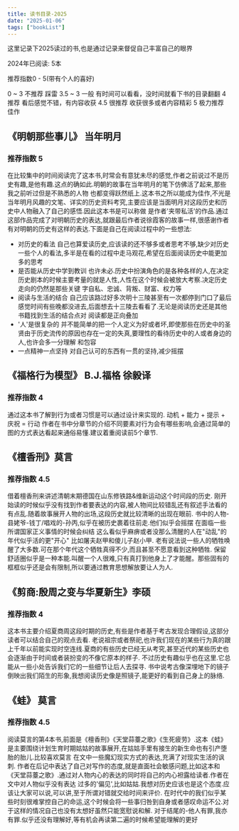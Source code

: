 ```yaml
---
title: 读书目录-2025
date: "2025-01-06"
tags: ["bookList"]
---
```


这里记录下2025读过的书,也是通过记录来督促自己丰富自己的眼界

2024年已阅读: 5本

推荐指数0 - 5(带有个人的喜好)

0 ~ 3 不推荐 踩雷
3.5 ~ 3 一般 有时间可以看看，没时间就看下书的目录翻翻 
4  推荐 看后感觉不错，有内容收获
4.5 很推荐 收获很多或者内容精彩
5 极力推荐  佳作

## 《明朝那些事儿》 当年明月

### 推荐指数 5
在比较集中的时间阅读完了这本书,时常会有意犹未尽的感觉,作者之前说过不是历史有趣,是他有趣.这点的确如此.明朝的故事在当年明月的笔下仿佛活了起来,那些我之前听过但是不熟悉的人物
也都变得跃然纸上.这本书之所以能成为佳作,不光是当年明月风趣的文笔、详实的历史资料考究,主要应该是当面明月对这段历史和历史中人物融入了自己的感悟.因此这本书是可以称做
是作者'夹带私活'的作品.通过这部作品完成了对明朝历史的表达,就跟最后作者说徐霞客的故事一样,很感谢作者有对明朝的历史有这样的表达.下面是自己在阅读过程中的一些想法:
* 对历史的看法 自己也算爱读历史,应该读的还不够多或者思考不够,缺少对历史一些个人的看法,多半是在看的过程中走马观花,希望在后面阅读历史中能更加多的思考
* 是否能从历史中学到教训  也许未必.历史中扮演角色的是各种各样的人,在决定历史剧本的时候主要考量的就是人性,人性在这个时候会被放大考察.决定历史走向的仍然是那些关键
字自私、忠诚、背叛、财富、权力等
* 阅读与生活的结合 自己应该路过好多次明十三陵甚至有一次都停到门口了最后感觉时间有些晚都没进去,后面想去十三陵去看看了.无论是阅读历史还是其他书籍找到生活的结合点对
阅读都是正向叠加
* '人'是很复杂的  并不能简单的把一个人定义为好或者坏,即使那些在历史中的圣贤由于历史流传的原因也存在一定的失真,要理性的看待历史中的人或者身边的人,也许会多一分理解
和包容
* 一点精神一点坚持  对自己认可的东西有一贯的坚持,减少摇摆

## 《福格行为模型》 B.J.福格 徐毅译

### 推荐指数 4
通过这本书了解到行为或者习惯是可以通过设计来实现的. 
动机 + 能力 + 提示 + 庆祝 = 行动
作者在书中分章节的介绍不同要素对行为会有哪些影响,会通过简单的图的方式表达看起来通俗易懂.建议着重阅读前5个章节.

## 《檀香刑》莫言

### 推荐指数 4.5
借着檀香刑来讲述清朝末期德国在山东修铁路&维新运动这个时间段的历史.
刚开始读的时候似乎没有找到作者要表达的内容,被人物间比较错乱还有叙述手法看的有点乱.随着故事展开人物的出场,这段历史就比较清晰的出现在眼前.
书中的人物-县姥爷-钱丁/唱戏的-孙丙,似乎在被历史裹着往前走.他们似乎会摇摆 在面临一些所谓国家正义事情的时候会纠结 这么看似乎麻痹或者没那么清醒的人在"动乱"的年代似乎活的更"开心"
比如屠夫赵甲和傻儿子赵小甲.
老有说法说一些人的牺牲唤醒了大多数.可在那个年代这个牺牲真得不少,而且甚至不愿意看到这种牺牲.
保留舒适圈似乎是一种本能.叫醒一个人很难,只有真打到他身上了才能醒。那些固有的框框似乎还是会有限制,所以要通过教育思想解放要让人为人.

## 《剪商:殷周之变与华夏新生》李硕

### 推荐指数 4
这本书主要介绍夏商周这段时期的历史,有些是作者基于考古发现合理假设,这部分读者可以结合自己的观点去看.
老说祖宗或者祭祀,也许我们现在的某些行为真的跟上千年以前能实现时空连线.夏商的有些历史已经无从考究,甚至近代的某些历史也会逐渐由于时间或者装扮变的不像它原本的样子.
不过历史有趣似乎也在这里.它总能从一些小处告诉我们它的一些细节让后人去探寻.
书中说考古像深埋地下的镜子倒映出我们陌生的形象,我想阅读历史像是照镜子,能更好的看到自己身上的脉络.

## 《蛙》 莫言

### 推荐指数 4.5
阅读莫言的第4本书,前面是《檀香刑》《天堂蒜薹之歌》《生死疲劳》.这本《蛙》是主要围绕计划生育时期姑姑的故事展开,在姑姑手里有接生的新生命也有引产堕胎的胎儿.比较喜欢莫言
在文中一些魔幻现实方式的表达,充满了对现实生活的讽刺.
作者在后记中表达了自己对写作的态度,就是直面社会敏感问题,比如这本和《天堂蒜薹之歌》.通过对人物内心的表达的同时将自己的内心袒露给读者.作者在文中对人物似乎没有表达
过多的'偏见',比如姑姑.我想对历史应该也是这个态度.应该让大家可以说,可以讲,至于所谓对错就交给时间来评价.
在时代中的我们似乎某些时刻很难掌控自己的命运,这个时候会将一些事归咎到自身或者感叹命运不公.对于这样的情况自己也没有太想好虽然只能宽慰说和解.
对于结尾的-他人有罪,我亦有罪.似乎还没有理解好,等有机会再读第二遍的时候希望能理解的更好